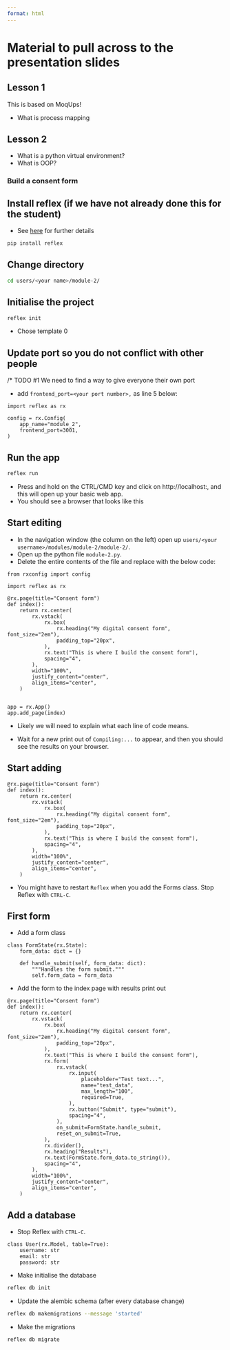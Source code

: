 ```yaml
---
format: html
---
```


# Material to pull across to the presentation slides

## Lesson 1

This is based on MoqUps!

* What is process mapping

## Lesson 2

* What is a python virtual environment?
* What is OOP?

### Build a consent form

## Install reflex (if we have not already done this for the student)

* See [here](https://reflex.dev/docs/getting-started/installation/) for further details

```.bash
pip install reflex
```

## Change directory

```.bash
cd users/<your name>/module-2/
```

## Initialise the project

```.bash
reflex init
```

* Chose template 0

## Update port so you do not conflict with other people

/* TODO #1 We need to find a way to give everyone their own port

* add `frontend_port=<your port number>,` as line 5 below:

```.python
import reflex as rx

config = rx.Config(
    app_name="module_2",
    frontend_port=3001,
)
```

## Run the app

```.bash
reflex run
```

* Press and hold on the CTRL/CMD key and click on http://localhost:<your port>, and this will open up your basic web app.
* You should see a browser that looks like this
<add picture of basic browser view>

## Start editing

* In the navigation window (the column on the left) open up `users/<your username>/modules/module-2/module-2/`.
* Open up the python file `module-2.py`.
* Delete the entire contents of the file and replace with the below code:

```.python
from rxconfig import config

import reflex as rx

@rx.page(title="Consent form")
def index():
    return rx.center(
        rx.vstack(
            rx.box(
                rx.heading("My digital consent form", font_size="2em"),
                padding_top="20px",
            ),
            rx.text("This is where I build the consent form"),
            spacing="4",
        ),
        width="100%",
        justify_content="center",
        align_items="center",
    )


app = rx.App()
app.add_page(index)
```

* Likely we will need to explain what each line of code means.

* Wait for a new print out of `Compiling:...` to appear, and then you should see the results on your browser.

## Start adding



```.python
@rx.page(title="Consent form")
def index():
    return rx.center(
        rx.vstack(
            rx.box(
                rx.heading("My digital consent form", font_size="2em"),
                padding_top="20px",
            ),
            rx.text("This is where I build the consent form"),
            spacing="4",
        ),
        width="100%",
        justify_content="center",
        align_items="center",
    )
```

* You might have to restart `Reflex` when you add the Forms class. Stop Reflex with `CTRL-C`.

## First form

* Add a form class

```.python
class FormState(rx.State):
    form_data: dict = {}

    def handle_submit(self, form_data: dict):
        """Handles the form submit."""
        self.form_data = form_data
```

* Add the form to the index page with results print out

```.python
@rx.page(title="Consent form")
def index():
    return rx.center(
        rx.vstack(
            rx.box(
                rx.heading("My digital consent form", font_size="2em"),
                padding_top="20px",
            ),
            rx.text("This is where I build the consent form"),
            rx.form(
                rx.vstack(
                    rx.input(
                        placeholder="Test text...",
                        name="test_data",
                        max_length="100",
                        required=True,
                    ),
                    rx.button("Submit", type="submit"),
                    spacing="4",
                ),
                on_submit=FormState.handle_submit,
                reset_on_submit=True,
            ),
            rx.divider(),
            rx.heading("Results"),
            rx.text(FormState.form_data.to_string()),
            spacing="4",
        ),
        width="100%",
        justify_content="center",
        align_items="center",
    )
```

## Add a database

* Stop Reflex with `CTRL-C`.

```.python
class User(rx.Model, table=True):
    username: str
    email: str
    password: str
```

* Make initialise the database

```.bash
reflex db init
```

* Update the alembic schema (after every database change)

```.bash
reflex db makemigrations --message 'started'  
```

* Make the migrations

```.bash
reflex db migrate
```